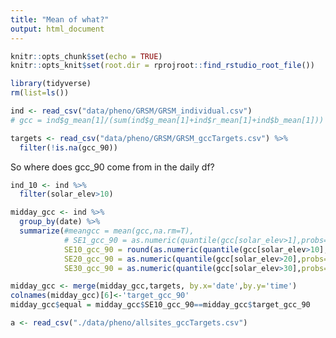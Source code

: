 ```yaml
---
title: "Mean of what?"
output: html_document
---
```


```r
knitr::opts_chunk$set(echo = TRUE)
knitr::opts_knit$set(root.dir = rprojroot::find_rstudio_root_file())
```

```r
library(tidyverse)
rm(list=ls())
```


```r

ind <- read_csv("data/pheno/GRSM/GRSM_individual.csv") 
# gcc = ind$g_mean[1]/(sum(ind$g_mean[1]+ind$r_mean[1]+ind$b_mean[1]))

targets <- read_csv("data/pheno/GRSM/GRSM_gccTargets.csv") %>% 
  filter(!is.na(gcc_90))

```

So where does gcc_90 come from in the daily df?
```r

ind_10 <- ind %>% 
  filter(solar_elev>10)

midday_gcc <- ind %>%  
  group_by(date) %>% 
  summarize(#meangcc = mean(gcc,na.rm=T),
            # SE1_gcc_90 = as.numeric(quantile(gcc[solar_elev>1],probs=0.9,na.rm=T)),
            SE10_gcc_90 = round(as.numeric(quantile(gcc[solar_elev>10],probs=0.9,na.rm=T)),5),
            SE20_gcc_90 = as.numeric(quantile(gcc[solar_elev>20],probs=0.9,na.rm=T)),
            SE30_gcc_90 = as.numeric(quantile(gcc[solar_elev>30],probs=0.9,na.rm=T)))

midday_gcc <- merge(midday_gcc,targets, by.x='date',by.y='time')
colnames(midday_gcc)[6]<-'target_gcc_90'
midday_gcc$equal = midday_gcc$SE10_gcc_90==midday_gcc$target_gcc_90

a <- read_csv("./data/pheno/allsites_gccTargets.csv")
```

